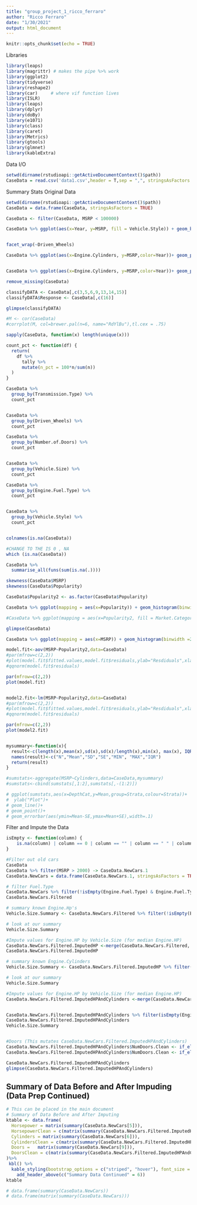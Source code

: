 ```yaml
---
title: "group_project_1_ricco_ferraro"
author: "Ricco Ferraro"
date: "1/30/2021"
output: html_document
---
```


```r
knitr::opts_chunk$set(echo = TRUE)
```
  
Libraries
```r
library(leaps)
library(magrittr) # makes the pipe %>% work
library(ggplot2)
library(tidyverse)
library(reshape2)
library(car)     # where vif function lives
library(ISLR)
library(leaps)
library(dplyr)
library(doBy)
library(e1071)
library(class)
library(caret)
library(Metrics)
library(gtools)
library(glmnet)
library(kableExtra)
```

Data I/O
```r
setwd(dirname(rstudioapi::getActiveDocumentContext()$path))
CaseData = read.csv('data1.csv',header = T,sep = ",", stringsAsFactors = TRUE)
```


Summary Stats Original Data
```r
setwd(dirname(rstudioapi::getActiveDocumentContext()$path))
CaseData = data.frame(CaseData, stringsAsFactors = TRUE)

CaseData <- filter(CaseData, MSRP < 100000)

CaseData %>% ggplot(aes(x=Year, y=MSRP, fill = Vehicle.Style)) + geom_boxplot() + theme_dark() 


facet_wrap(~Driven_Wheels) 

CaseData %>% ggplot(aes(x=Engine.Cylinders, y=MSRP,color=Year))+ geom_point() + facet_wrap(~Driven_Wheels) + theme_dark()


CaseData %>% ggplot(aes(x=Engine.Cylinders, y=MSRP,color=Year))+ geom_point()+ theme_dark()

remove_missing(CaseData)

classifyDATA <- CaseData[,c(3,5,6,9,13,14,15)]
classifyDATA$Response <- CaseData[,c(16)]

glimpse(classifyDATA)

#M <- cor(CaseData)
#corrplot(M, col=brewer.pal(n=6, name="RdYlBu"),tl.cex = .75)

sapply(CaseData, function(x) length(unique(x)))

count_pct <- function(df) {
  return(
    df %>%
      tally %>% 
      mutate(n_pct = 100*n/sum(n))
  )
}

CaseData %>% 
  group_by(Transmission.Type) %>% 
  count_pct


CaseData %>% 
  group_by(Driven_Wheels) %>% 
  count_pct

CaseData %>% 
  group_by(Number.of.Doors) %>% 
  count_pct


CaseData %>% 
  group_by(Vehicle.Size) %>% 
  count_pct

CaseData %>% 
  group_by(Engine.Fuel.Type) %>% 
  count_pct


CaseData %>% 
  group_by(Vehicle.Style) %>% 
  count_pct


colnames(is.na(CaseData))

#CHANGE TO THE IS 0 , NA 
which (is.na(CaseData))

CaseData %>%
  summarise_all(funs(sum(is.na(.))))

skewness(CaseData$MSRP)
skewness(CaseData$Popularity)

CaseData$Popularity2 <- as.factor(CaseData$Popularity)

CaseData %>% ggplot(mapping = aes(x=Popularity)) + geom_histogram(binwidth =250 )

#CaseData %>% ggplot(mapping = aes(x=Popularity2, fill = Market.Category)) + geom_histogram(binwidth =250 )

glimpse(CaseData)

CaseData %>% ggplot(mapping = aes(x=MSRP)) + geom_histogram(binwidth =250 )

model.fit<-aov(MSRP~Popularity2,data=CaseData)
#par(mfrow=c(2,2))
#plot(model.fit$fitted.values,model.fit$residuals,ylab="Resdiduals",xlab="Fitted")
#qqnorm(model.fit$residuals)

par(mfrow=c(2,2))
plot(model.fit)


model2.fit<-lm(MSRP~Popularity2,data=CaseData)
#par(mfrow=c(2,2))
#plot(model.fit$fitted.values,model.fit$residuals,ylab="Resdiduals",xlab="Fitted")
#qqnorm(model.fit$residuals)

par(mfrow=c(2,2))
plot(model2.fit)


mysummary<-function(x){
  result<-c(length(x),mean(x),sd(x),sd(x)/length(x),min(x), max(x), IQR(x))
  names(result)<-c("N","Mean","SD","SE","MIN", "MAX","IQR")
  return(result)
}

#sumstats<-aggregate(MSRP~Cylinders,data=CaseData,mysummary)
#sumstats<-cbind(sumstats[,1:2],sumstats[,-(1:2)])

# ggplot(sumstats,aes(x=DepthCat,y=Mean,group=Strata,colour=Strata))+
#  ylab("Plot")+
# geom_line()+
# geom_point()+
# geom_errorbar(aes(ymin=Mean-SE,ymax=Mean+SE),width=.1)
```

Filter and Impute the Data
```r
isEmpty <- function(column) {
    is.na(column) | column == 0 | column == "" | column == " " | column == "NA" | column == "na" | column == "Na" | column == "nA" | column == "NaN" 
}

#Filter out old cars
CaseData
CaseData %>% filter(MSRP > 2000) -> CaseData.NewCars.1
CaseData.NewCars = data.frame(CaseData.NewCars.1, stringsAsFactors = TRUE)

# filter Fuel.Type
CaseData.NewCars %>% filter(!isEmpty(Engine.Fuel.Type) & Engine.Fuel.Type != "natural gas") -> CaseData.NewCars.Filtered
CaseData.NewCars.Filtered

# summary known Engine.Hp's
Vehicle.Size.Summary <- CaseData.NewCars.Filtered %>% filter(!isEmpty(Engine.HP)) %>% group_by(Vehicle.Size) %>% summarise(median_hp_by_vehicle_size=median(Engine.HP)) 

# look at our summary
Vehicle.Size.Summary

#Impute values for Engine.HP by Vehicle.Size (for median Engine.HP)
CaseData.NewCars.Filtered.ImputedHP <-merge(CaseData.NewCars.Filtered, Vehicle.Size.Summary, by="Vehicle.Size")  %>% mutate(Engine.HP.Clean = if_else(isEmpty(Engine.HP), median_hp_by_vehicle_size, as.double(Engine.HP)))
CaseData.NewCars.Filtered.ImputedHP

# summary known Engine.Cylinders
Vehicle.Size.Summary <- CaseData.NewCars.Filtered.ImputedHP %>% filter(!isEmpty(Engine.Cylinders)) %>% group_by(Vehicle.Size) %>% summarise(median_cylinder_by_vehicle_size=median(Engine.Cylinders)) 

# look at our summary
Vehicle.Size.Summary

#Impute values for Engine.HP by Vehicle.Size (for median Engine.HP)
CaseData.NewCars.Filtered.ImputedHPAndCylinders <-merge(CaseData.NewCars.Filtered.ImputedHP, Vehicle.Size.Summary, by="Vehicle.Size")  %>% mutate(Engine.Cylinders.Clean = if_else(isEmpty(Engine.Cylinders), median_cylinder_by_vehicle_size, as.double(Engine.Cylinders)))


CaseData.NewCars.Filtered.ImputedHPAndCylinders %>% filter(isEmpty(Engine.Cylinders.Clean) | isEmpty(Engine.HP.Clean))
CaseData.NewCars.Filtered.ImputedHPAndCylinders
Vehicle.Size.Summary


#Doors (This mutates CaseData.NewCars.Filtered.ImputedHPAndCylinders)
CaseData.NewCars.Filtered.ImputedHPAndCylinders$NumDoors.Clean <- if_else(CaseData.NewCars.Filtered.ImputedHPAndCylinders$Make == 'Tesla' & isEmpty(CaseData.NewCars.Filtered.ImputedHPAndCylinders$Number.of.Doors), 4,as.numeric(CaseData.NewCars.Filtered.ImputedHPAndCylinders$Number.of.Doors))
CaseData.NewCars.Filtered.ImputedHPAndCylinders$NumDoors.Clean <- if_else(CaseData.NewCars.Filtered.ImputedHPAndCylinders$Make == 'Ferrari' & isEmpty(CaseData.NewCars.Filtered.ImputedHPAndCylinders$NumDoors.Clean), 2,as.numeric(CaseData.NewCars.Filtered.ImputedHPAndCylinders$Number.of.Doors))

CaseData.NewCars.Filtered.ImputedHPAndCylinders
glimpse(CaseData.NewCars.Filtered.ImputedHPAndCylinders)
```

## Summary of Data Before and After Impuding (Data Prep Continued)
```r
# This can be placed in the main document
# Summary of Data Before and After Imputing
ktable <- data.frame(
  Horsepower = matrix(summary(CaseData.NewCars[5])),
  HorsepowerClean = c(matrix(summary(CaseData.NewCars.Filtered.ImputedHPAndCylinders[18])),"-"),
  Cylinders = matrix(summary(CaseData.NewCars[6])),
  CylindersClean = c(matrix(summary(CaseData.NewCars.Filtered.ImputedHPAndCylinders[20])),"-"),
  Doors =	matrix(summary(CaseData.NewCars[9])),
  DoorsClean = c(matrix(summary(CaseData.NewCars.Filtered.ImputedHPAndCylinders[21])),"-")
)%>%
 kbl() %>%
  kable_styling(bootstrap_options = c("striped", "hover"), font_size = 12)%>%
    add_header_above(c("Summary Data Continued" = 6))
ktable

# data.frame(summary(CaseData.NewCars))
# data.frame(matrix(summary(CaseData.NewCars)))

```

